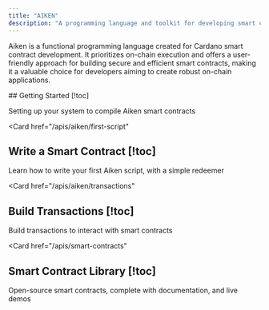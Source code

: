 ```yaml
---
title: "AIKEN"
description: "A programming language and toolkit for developing smart contracts"
---
```


Aiken is a functional programming language created for Cardano smart contract development. It prioritizes on-chain execution and offers a user-friendly approach for building secure and efficient smart contracts, making it a valuable choice for developers aiming to create robust on-chain applications.

<Cards>
  <Card
    href="/apis/aiken/getting-started"
  >
  ## Getting Started [!toc]

  Setting up your system to compile Aiken smart contracts
  </Card>

  <Card
    href="/apis/aiken/first-script"
  >
  ## Write a Smart Contract [!toc]

  Learn how to write your first Aiken script, with a simple redeemer
  </Card>

  <Card
    href="/apis/aiken/transactions"
  >
  ## Build Transactions [!toc]

  Build transactions to interact with smart contracts
  </Card>

  <Card
    href="/apis/smart-contracts"
  >
  ## Smart Contract Library [!toc]

  Open-source smart contracts, complete with documentation, and live demos
  </Card>
</Cards>